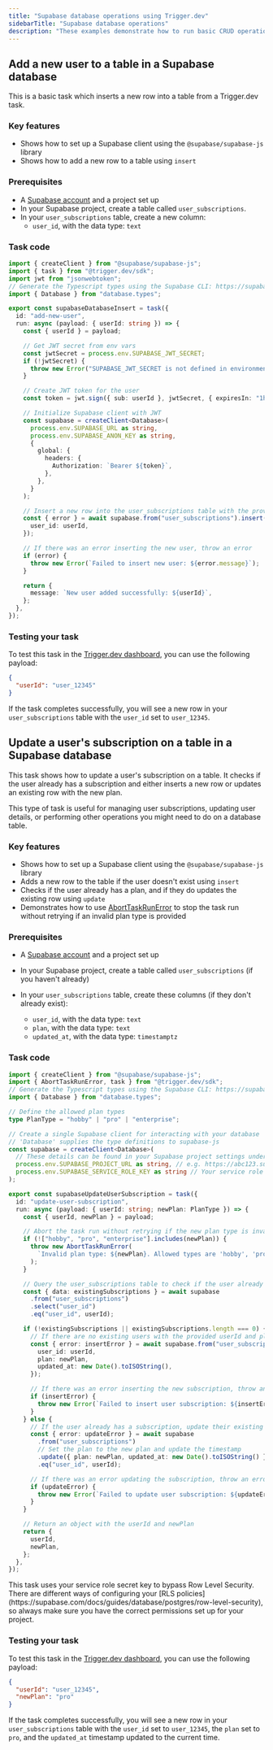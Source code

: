 ```yaml
---
title: "Supabase database operations using Trigger.dev"
sidebarTitle: "Supabase database operations"
description: "These examples demonstrate how to run basic CRUD operations on a table in a Supabase database using Trigger.dev."
---
```



## Add a new user to a table in a Supabase database

This is a basic task which inserts a new row into a table from a Trigger.dev task.

### Key features

- Shows how to set up a Supabase client using the `@supabase/supabase-js` library
- Shows how to add a new row to a table using `insert`

### Prerequisites

- A [Supabase account](https://supabase.com/dashboard/) and a project set up
- In your Supabase project, create a table called `user_subscriptions`.
- In your `user_subscriptions` table, create a new column:
  - `user_id`, with the data type: `text`

### Task code

```ts trigger/supabase-database-insert.ts
import { createClient } from "@supabase/supabase-js";
import { task } from "@trigger.dev/sdk";
import jwt from "jsonwebtoken";
// Generate the Typescript types using the Supabase CLI: https://supabase.com/docs/guides/api/rest/generating-types
import { Database } from "database.types";

export const supabaseDatabaseInsert = task({
  id: "add-new-user",
  run: async (payload: { userId: string }) => {
    const { userId } = payload;

    // Get JWT secret from env vars
    const jwtSecret = process.env.SUPABASE_JWT_SECRET;
    if (!jwtSecret) {
      throw new Error("SUPABASE_JWT_SECRET is not defined in environment variables");
    }

    // Create JWT token for the user
    const token = jwt.sign({ sub: userId }, jwtSecret, { expiresIn: "1h" });

    // Initialize Supabase client with JWT
    const supabase = createClient<Database>(
      process.env.SUPABASE_URL as string,
      process.env.SUPABASE_ANON_KEY as string,
      {
        global: {
          headers: {
            Authorization: `Bearer ${token}`,
          },
        },
      }
    );

    // Insert a new row into the user_subscriptions table with the provided userId
    const { error } = await supabase.from("user_subscriptions").insert({
      user_id: userId,
    });

    // If there was an error inserting the new user, throw an error
    if (error) {
      throw new Error(`Failed to insert new user: ${error.message}`);
    }

    return {
      message: `New user added successfully: ${userId}`,
    };
  },
});
```

<SupabaseAuthInfo />

### Testing your task

To test this task in the [Trigger.dev dashboard](https://cloud.trigger.dev), you can use the following payload:

```json
{
  "userId": "user_12345"
}
```

If the task completes successfully, you will see a new row in your `user_subscriptions` table with the `user_id` set to `user_12345`.

## Update a user's subscription on a table in a Supabase database

This task shows how to update a user's subscription on a table. It checks if the user already has a subscription and either inserts a new row or updates an existing row with the new plan.

This type of task is useful for managing user subscriptions, updating user details, or performing other operations you might need to do on a database table.

### Key features

- Shows how to set up a Supabase client using the `@supabase/supabase-js` library
- Adds a new row to the table if the user doesn't exist using `insert`
- Checks if the user already has a plan, and if they do updates the existing row using `update`
- Demonstrates how to use [AbortTaskRunError](https://trigger.dev/docs/errors-retrying#using-aborttaskrunerror) to stop the task run without retrying if an invalid plan type is provided

### Prerequisites

- A [Supabase account](https://supabase.com/dashboard/) and a project set up
- In your Supabase project, create a table called `user_subscriptions` (if you haven't already)
- In your `user_subscriptions` table, create these columns (if they don't already exist):

  - `user_id`, with the data type: `text`
  - `plan`, with the data type: `text`
  - `updated_at`, with the data type: `timestamptz`

### Task code

```ts trigger/supabase-update-user-subscription.ts
import { createClient } from "@supabase/supabase-js";
import { AbortTaskRunError, task } from "@trigger.dev/sdk";
// Generate the Typescript types using the Supabase CLI: https://supabase.com/docs/guides/api/rest/generating-types
import { Database } from "database.types";

// Define the allowed plan types
type PlanType = "hobby" | "pro" | "enterprise";

// Create a single Supabase client for interacting with your database
// 'Database' supplies the type definitions to supabase-js
const supabase = createClient<Database>(
  // These details can be found in your Supabase project settings under `API`
  process.env.SUPABASE_PROJECT_URL as string, // e.g. https://abc123.supabase.co - replace 'abc123' with your project ID
  process.env.SUPABASE_SERVICE_ROLE_KEY as string // Your service role secret key
);

export const supabaseUpdateUserSubscription = task({
  id: "update-user-subscription",
  run: async (payload: { userId: string; newPlan: PlanType }) => {
    const { userId, newPlan } = payload;

    // Abort the task run without retrying if the new plan type is invalid
    if (!["hobby", "pro", "enterprise"].includes(newPlan)) {
      throw new AbortTaskRunError(
        `Invalid plan type: ${newPlan}. Allowed types are 'hobby', 'pro', or 'enterprise'.`
      );
    }

    // Query the user_subscriptions table to check if the user already has a subscription
    const { data: existingSubscriptions } = await supabase
      .from("user_subscriptions")
      .select("user_id")
      .eq("user_id", userId);

    if (!existingSubscriptions || existingSubscriptions.length === 0) {
      // If there are no existing users with the provided userId and plan, insert a new row
      const { error: insertError } = await supabase.from("user_subscriptions").insert({
        user_id: userId,
        plan: newPlan,
        updated_at: new Date().toISOString(),
      });

      // If there was an error inserting the new subscription, throw an error
      if (insertError) {
        throw new Error(`Failed to insert user subscription: ${insertError.message}`);
      }
    } else {
      // If the user already has a subscription, update their existing row
      const { error: updateError } = await supabase
        .from("user_subscriptions")
        // Set the plan to the new plan and update the timestamp
        .update({ plan: newPlan, updated_at: new Date().toISOString() })
        .eq("user_id", userId);

      // If there was an error updating the subscription, throw an error
      if (updateError) {
        throw new Error(`Failed to update user subscription: ${updateError.message}`);
      }
    }

    // Return an object with the userId and newPlan
    return {
      userId,
      newPlan,
    };
  },
});
```

<Note>
  This task uses your service role secret key to bypass Row Level Security. There are different ways
  of configuring your [RLS
  policies](https://supabase.com/docs/guides/database/postgres/row-level-security), so always make
  sure you have the correct permissions set up for your project.
</Note>

### Testing your task

To test this task in the [Trigger.dev dashboard](https://cloud.trigger.dev), you can use the following payload:

```json
{
  "userId": "user_12345",
  "newPlan": "pro"
}
```

If the task completes successfully, you will see a new row in your `user_subscriptions` table with the `user_id` set to `user_12345`, the `plan` set to `pro`, and the `updated_at` timestamp updated to the current time.

<SupabaseDocsCards />

